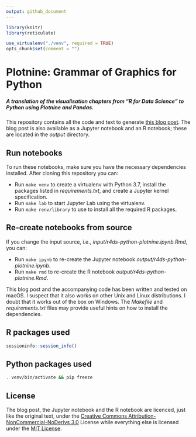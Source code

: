 ```yaml
---
output: github_document
---
```


<!-- README.md is generated from README.Rmd. Please edit that file -->

```r
library(knitr)
library(reticulate)

use_virtualenv("./venv", required = TRUE)
opts_chunk$set(comment = "")
```

# Plotnine: Grammar of Graphics for Python

##### A translation of the visualisation chapters from "R for Data Science" to Python using Plotnine and Pandas.

This repository contains all the code and text to generate [this blog post](https://www.datascienceworkshops.com/blog/plotnine-grammar-of-graphics-for-python). The blog post is also available as a Jupyter notebook and an R notebook; these are located in the *output* directory. 


## Run notebooks

To run these notebooks, make sure you have the necessary dependencies installed. After cloning this repository you can:

* Run `make venv` to create a virtualenv with Python 3.7, install the packages listed in *requirements.txt*, and create a Jupyter kernel specification.
* Run `make lab` to start Jupyter Lab using the virtualenv.
* Run `make renv/library` to use to install all the required R packages.


## Re-create notebooks from source

If you change the input source, i.e., *input/r4ds-python-plotnine.ipynb.Rmd*, you can:

* Run `make ipynb` to re-create the Jupyter notebook *output/r4ds-python-plotnine.ipynb*.
* Run `make rmd` to re-create the R notebook *output/r4ds-python-plotnine.Rmd*.

This blog post and the accompanying code has been written and tested on macOS. I suspect that it also works on other Unix and Linux distributions. I doubt that it works out of the box on Windows. The *Makefile* and *requirements.txt* files may provide useful hints on how to install the dependencies.


## R packages used

```r
sessioninfo::session_info()
```


## Python packages used

```bash
. venv/bin/activate && pip freeze
```


## License

The blog post, the Jupyter notebook and the R notebook are licenced, just like the original text, under the [Creative Commons Attribution-NonCommercial-NoDerivs 3.0](https://creativecommons.org/licenses/by-nc-nd/4.0/) License while everything else is licensed under the [MIT License](https://raw.githubusercontent.com/datascienceworkshops/r4ds-python-plotnine/master/LICENSE).
